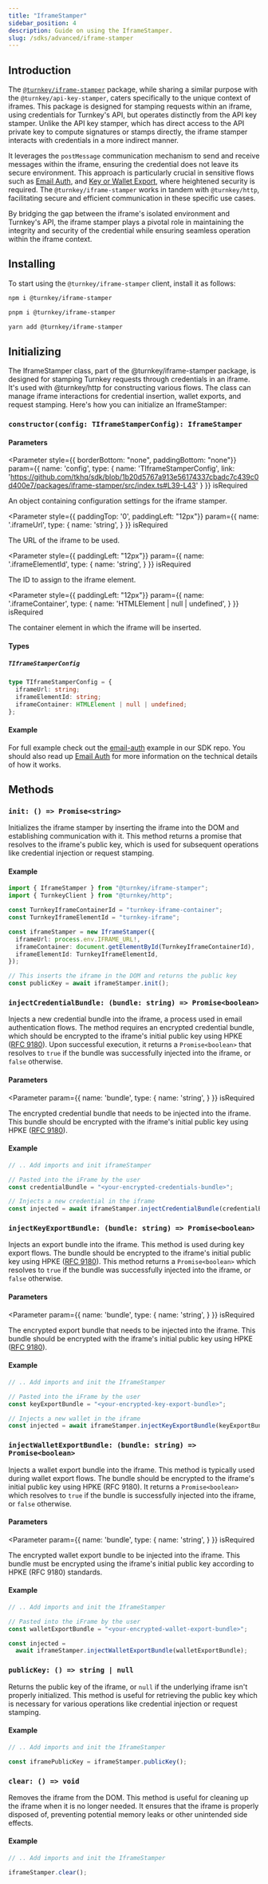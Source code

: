 ```yaml
---
title: "IframeStamper"
sidebar_position: 4
description: Guide on using the IframeStamper.
slug: /sdks/advanced/iframe-stamper
---
```



## Introduction

The [`@turnkey/iframe-stamper`](https://www.npmjs.com/package/@turnkey/iframe-stamper) package, while sharing a similar purpose with the `@turnkey/api-key-stamper`, caters specifically to the unique context of iframes.
This package is designed for stamping requests within an iframe, using credentials for Turnkey's API, but operates distinctly from the API key stamper.
Unlike the API key stamper, which has direct access to the API private key to compute signatures or stamps directly, the iframe stamper interacts
with credentials in a more indirect manner.

It leverages the `postMessage` communication mechanism to send and receive messages within the iframe, ensuring the credential does not leave its secure environment.
This approach is particularly crucial in sensitive flows such as [Email Auth](/authentication/email), and [Key or Wallet Export](/wallets/export-wallets), where heightened security is required.
The `@turnkey/iframe-stamper` works in tandem with `@turnkey/http`, facilitating secure and efficient communication in these specific use cases.

By bridging the gap between the iframe's isolated environment and Turnkey's API, the iframe stamper plays a pivotal role in maintaining the
integrity and security of the credential while ensuring seamless operation within the iframe context.

## Installing

To start using the `@turnkey/iframe-stamper` client, install it as follows:

<Tabs>
  <TabItem value="npm" label="npm" default>

```bash
npm i @turnkey/iframe-stamper
```

  </TabItem>
  <TabItem value="pnpm" label="pnpm">

```bash
pnpm i @turnkey/iframe-stamper
```

  </TabItem>
  <TabItem value="yarn" label="yarn">

```bash
yarn add @turnkey/iframe-stamper
```

  </TabItem>
</Tabs>

## Initializing

The IframeStamper class, part of the @turnkey/iframe-stamper package, is designed for stamping Turnkey requests through credentials in an iframe.
It's used with @turnkey/http for constructing various flows. The class can manage iframe interactions for credential insertion, wallet exports,
and request stamping. Here's how you can initialize an IframeStamper:

### `constructor(config: TIframeStamperConfig): IframeStamper`

#### Parameters

<Parameter
  style={{ borderBottom: "none", paddingBottom: "none"}}
  param={{
    name: 'config',
    type: {
      name: 'TIframeStamperConfig',
      link: 'https://github.com/tkhq/sdk/blob/1b20d5767a913e56174337cbadc7c439c0d400e7/packages/iframe-stamper/src/index.ts#L39-L43'
    }
  }}
  isRequired
>

An object containing configuration settings for the iframe stamper.

</Parameter>

<Parameter
  style={{ paddingTop: '0', paddingLeft: "12px"}}
  param={{
    name: '.iframeUrl',
    type: {
      name: 'string',
    }
  }}
  isRequired
>

The URL of the iframe to be used.

</Parameter>

<Parameter
  style={{ paddingLeft: "12px"}}
  param={{
    name: '.iframeElementId',
    type: {
      name: 'string',
    }
  }}
  isRequired
>

The ID to assign to the iframe element.

</Parameter>

<Parameter
  style={{ paddingLeft: "12px"}}
  param={{
    name: '.iframeContainer',
    type: {
      name: 'HTMLElement | null | undefined',
    }
  }}
  isRequired
>

The container element in which the iframe will be inserted.

</Parameter>

#### Types

##### `TIframeStamperConfig`

```ts
type TIframeStamperConfig = {
  iframeUrl: string;
  iframeElementId: string;
  iframeContainer: HTMLElement | null | undefined;
};
```

#### Example

For full example check out the [email-auth](https://github.com/tkhq/sdk/tree/main/examples/email-auth) example in our SDK repo. You should also
read up [Email Auth](/authentication/email) for more information on the technical details of how it works.

## Methods

### `init: () => Promise<string>`

Initializes the iframe stamper by inserting the iframe into the DOM and establishing communication with it.
This method returns a promise that resolves to the iframe's public key, which is used for subsequent operations like credential injection or request stamping.

#### Example

```ts
import { IframeStamper } from "@turnkey/iframe-stamper";
import { TurnkeyClient } from "@turnkey/http";

const TurnkeyIframeContainerId = "turnkey-iframe-container";
const TurnkeyIframeElementId = "turnkey-iframe";

const iframeStamper = new IframeStamper({
  iframeUrl: process.env.IFRAME_URL!,
  iframeContainer: document.getElementById(TurnkeyIframeContainerId),
  iframeElementId: TurnkeyIframeElementId,
});

// This inserts the iframe in the DOM and returns the public key
const publicKey = await iframeStamper.init();
```

### `injectCredentialBundle: (bundle: string) => Promise<boolean>`

Injects a new credential bundle into the iframe, a process used in email authentication flows.
The method requires an encrypted credential bundle, which should be encrypted to the iframe's initial public key using HPKE ([RFC 9180](https://www.rfc-editor.org/rfc/rfc9180.html)).
Upon successful execution, it returns a `Promise<boolean>` that resolves to `true` if the bundle was successfully injected into the iframe, or `false` otherwise.

#### Parameters

<Parameter
  param={{
    name: 'bundle',
    type: {
      name: 'string',
    }
  }}
  isRequired
>

The encrypted credential bundle that needs to be injected into the iframe. This bundle should be encrypted with the iframe's initial public key using HPKE ([RFC 9180](https://www.rfc-editor.org/rfc/rfc9180.html)).

</Parameter>

#### Example

```ts
// .. Add imports and init iframeStamper

// Pasted into the iFrame by the user
const credentialBundle = "<your-encrypted-credentials-bundle>";

// Injects a new credential in the iframe
const injected = await iframeStamper.injectCredentialBundle(credentialBundle);
```

### `injectKeyExportBundle: (bundle: string) => Promise<boolean>`

Injects an export bundle into the iframe. This method is used during key export flows. The bundle should be encrypted to the iframe's initial public key using HPKE ([RFC 9180](https://www.rfc-editor.org/rfc/rfc9180.html)). This method returns a `Promise<boolean>` which resolves to `true` if the bundle was successfully injected into the iframe, or `false` otherwise.

#### Parameters

<Parameter
  param={{
    name: 'bundle',
    type: {
      name: 'string',
    }
  }}
  isRequired
>

The encrypted export bundle that needs to be injected into the iframe. This bundle should be encrypted with the iframe's initial public key using HPKE ([RFC 9180](https://www.rfc-editor.org/rfc/rfc9180.html)).

</Parameter>

#### Example

```ts
// .. Add imports and init the IframeStamper

// Pasted into the iFrame by the user
const keyExportBundle = "<your-encrypted-key-export-bundle>";

// Injects a new wallet in the iframe
const injected = await iframeStamper.injectKeyExportBundle(keyExportBundle);
```

### `injectWalletExportBundle: (bundle: string) => Promise<boolean>`

Injects a wallet export bundle into the iframe. This method is typically used during wallet export flows. The bundle should be encrypted to the iframe's initial public key using HPKE (RFC 9180). It returns a `Promise<boolean>` which resolves to `true` if the bundle is successfully injected into the iframe, or `false` otherwise.

#### Parameters

<Parameter
  param={{
    name: 'bundle',
    type: {
      name: 'string',
    }
  }}
  isRequired
>

The encrypted wallet export bundle to be injected into the iframe. This bundle must be encrypted using the iframe's initial public key according to HPKE (RFC 9180) standards.

</Parameter>

#### Example

```ts
// .. Add imports and init the IframeStamper

// Pasted into the iFrame by the user
const walletExportBundle = "<your-encrypted-wallet-export-bundle>";

const injected =
  await iframeStamper.injectWalletExportBundle(walletExportBundle);
```

### `publicKey: () => string | null`

Returns the public key of the iframe, or `null` if the underlying iframe isn't properly initialized. This method is useful for retrieving the public key which is necessary for various operations like credential injection or request stamping.

#### Example

```ts
// .. Add imports and init the IframeStamper

const iframePublicKey = iframeStamper.publicKey();
```

### `clear: () => void`

Removes the iframe from the DOM. This method is useful for cleaning up the iframe when it is no longer needed. It ensures that the iframe is properly disposed of, preventing potential memory leaks or other unintended side effects.

#### Example

```ts
// .. Add imports and init the IframeStamper

iframeStamper.clear();
```
